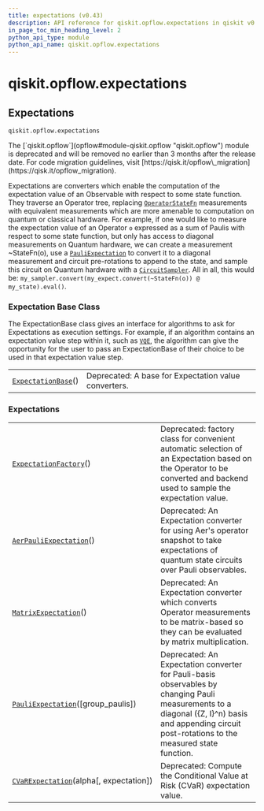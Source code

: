 ```yaml
---
title: expectations (v0.43)
description: API reference for qiskit.opflow.expectations in qiskit v0.43
in_page_toc_min_heading_level: 2
python_api_type: module
python_api_name: qiskit.opflow.expectations
---
```


<span id="module-qiskit.opflow.expectations" />

<span id="qiskit-opflow-expectations" />

# qiskit.opflow\.expectations

<span id="expectations-qiskit-opflow-expectations" />

## Expectations

`qiskit.opflow.expectations`

<Admonition title="Deprecated since version 0.24.0" type="danger">
  The [`qiskit.opflow`](opflow#module-qiskit.opflow "qiskit.opflow") module is deprecated and will be removed no earlier than 3 months after the release date. For code migration guidelines, visit [https://qisk.it/opflow\_migration](https://qisk.it/opflow_migration).
</Admonition>

Expectations are converters which enable the computation of the expectation value of an Observable with respect to some state function. They traverse an Operator tree, replacing [`OperatorStateFn`](qiskit.opflow.state_fns.OperatorStateFn "qiskit.opflow.state_fns.OperatorStateFn") measurements with equivalent measurements which are more amenable to computation on quantum or classical hardware. For example, if one would like to measure the expectation value of an Operator `o` expressed as a sum of Paulis with respect to some state function, but only has access to diagonal measurements on Quantum hardware, we can create a measurement \~StateFn(o), use a [`PauliExpectation`](qiskit.opflow.expectations.PauliExpectation "qiskit.opflow.expectations.PauliExpectation") to convert it to a diagonal measurement and circuit pre-rotations to append to the state, and sample this circuit on Quantum hardware with a [`CircuitSampler`](qiskit.opflow.converters.CircuitSampler "qiskit.opflow.converters.CircuitSampler"). All in all, this would be: `my_sampler.convert(my_expect.convert(~StateFn(o)) @ my_state).eval()`.

### Expectation Base Class

The ExpectationBase class gives an interface for algorithms to ask for Expectations as execution settings. For example, if an algorithm contains an expectation value step within it, such as [`VQE`](qiskit.algorithms.VQE "qiskit.algorithms.VQE"), the algorithm can give the opportunity for the user to pass an ExpectationBase of their choice to be used in that expectation value step.

|                                                                                                                |                                                      |
| -------------------------------------------------------------------------------------------------------------- | ---------------------------------------------------- |
| [`ExpectationBase`](qiskit.opflow.expectations.ExpectationBase "qiskit.opflow.expectations.ExpectationBase")() | Deprecated: A base for Expectation value converters. |

### Expectations

|                                                                                                                                     |                                                                                                                                                                                                      |
| ----------------------------------------------------------------------------------------------------------------------------------- | ---------------------------------------------------------------------------------------------------------------------------------------------------------------------------------------------------- |
| [`ExpectationFactory`](qiskit.opflow.expectations.ExpectationFactory "qiskit.opflow.expectations.ExpectationFactory")()             | Deprecated: factory class for convenient automatic selection of an Expectation based on the Operator to be converted and backend used to sample the expectation value.                               |
| [`AerPauliExpectation`](qiskit.opflow.expectations.AerPauliExpectation "qiskit.opflow.expectations.AerPauliExpectation")()          | Deprecated: An Expectation converter for using Aer's operator snapshot to take expectations of quantum state circuits over Pauli observables.                                                        |
| [`MatrixExpectation`](qiskit.opflow.expectations.MatrixExpectation "qiskit.opflow.expectations.MatrixExpectation")()                | Deprecated: An Expectation converter which converts Operator measurements to be matrix-based so they can be evaluated by matrix multiplication.                                                      |
| [`PauliExpectation`](qiskit.opflow.expectations.PauliExpectation "qiskit.opflow.expectations.PauliExpectation")(\[group\_paulis])   | Deprecated: An Expectation converter for Pauli-basis observables by changing Pauli measurements to a diagonal (\{Z, I}^n) basis and appending circuit post-rotations to the measured state function. |
| [`CVaRExpectation`](qiskit.opflow.expectations.CVaRExpectation "qiskit.opflow.expectations.CVaRExpectation")(alpha\[, expectation]) | Deprecated: Compute the Conditional Value at Risk (CVaR) expectation value.                                                                                                                          |

